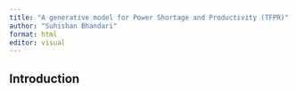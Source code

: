 ```yaml
---
title: "A generative model for Power Shortage and Productivity (TFPR)"
author: "Suhishan Bhandari"
format: html
editor: visual
---
```


## Introduction
